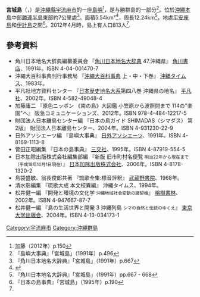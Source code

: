 {{coord|26|22|06|N|127|58|53|E|region:JP-47|display=title}}
{{Infobox islands
|name = 宮城島
|image  = [[File:Miyagi_Island_aerial.jpg|center]]
|area km2 = 5.54
|coastline km = 12.24
|elevation m = 121.4
|highest mount= ヒータキ（火焚山）
|archipelago = [[沖繩群島|沖繩群島]]
|waterbody = [[太平洋|太平洋]]
|country admin divisions title = 行政歸屬
|country 1 admin divisions = {{JPN}}[[沖繩縣|沖繩縣]][[宇流麻市|宇流麻市]]
| population       = 813
| population as of = 2012
| density_km2      = 
}}
'''宮城島'''（{{jpn|j=宮城島|hg=みやぎじま|rm=Miyagi-jima}}，{{ryu|r=高離|kn=タカハナリ|rm=Takahanari}}）是[[沖繩縣|沖繩縣]][[宇流麻市|宇流麻市]]的一座[[島嶼|島嶼]]<ref name="katou-miyagi150">加藤（2012年）p.150</ref>，是与勝群島的一部分<ref name="nichigai496">『島嶼大事典』「宮城島」（1991年）p.496</ref>。位於[[沖繩本島|沖繩本島]]中部[[勝連半島|勝連半島]]東部約7公里處<ref name="kadokawa-miyagijima-667">『角川日本地名大辞典』「宮城島」（1991年）p.667</ref>。面積5.54km²<ref name="island-area">{{Cite web|date=2014-10-01|url=http://www.gsi.go.jp/KOKUJYOHO/MENCHO/201410/shima.pdf|title=平成26年全国都道府県市区町村別面積調 島面積|format=PDF|publisher=[[国土地理院|国土地理院]]|page=108|accessdate=2015-03-16|deadurl=yes|archiveurl=https://web.archive.org/web/20150402151848/http://www.gsi.go.jp/KOKUJYOHO/MENCHO/201410/shima.pdf|archivedate=2015-04-02}}</ref>，周長12.24km<ref name="kadokawa-miyagijima-667-668">『角川日本地名大辞典』「宮城島」（1991年）pp.667 - 668</ref>，地處[[平安座島|平安座島]]和[[伊計島|伊計島]]之間<ref name="sugata190">『日本の島事典』「宮城島」（1995年）p.190</ref>。2012年4月時，島上有人口813人<ref name="katou-miyagi150"/>.
== 參考資料 ==
{{Reflist}}
*角川日本地名大辞典編纂委員会 『[[角川日本地名大辞典|角川日本地名大辞典]] 47.沖縄県』 [[角川書店|角川書店]]、1991年。ISBN 4-04-001470-7
*沖繩大百科事典刊行事務局 『[[都道府県別百科事典|沖繩大百科事典]] 上・中・下巻』 [[沖縄タイムス|沖縄タイムス]]、1983年。
*平凡社地方資料センター 『[[日本歴史地名大系|日本歴史地名大系]]第四八巻 沖縄県の地名』 [[平凡社|平凡社]]、2002年。ISBN 4-582-49048-4
*加藤庸二 『原色ニッポン 《南の島》大図鑑 小笠原から波照間まで 114の"楽園"へ』 阪急コミュニケーションズ、2012年。ISBN 978-4-484-12217-5
*財団法人日本離島センター編 『日本の島ガイド SHIMADAS（シマダス） 第2版』 財団法人日本離島センター、2004年。ISBN 4-931230-22-9
*日外アソシエーツ編 『島嶼大事典』 [[日外アソシエーツ|日外アソシエーツ]]、1991年。ISBN 4-8169-1113-8
*菅田正昭編集 『日本の島事典』 [[三交社|三交社]]、1995年。ISBN 4-87919-554-5
*日本加除出版株式会社編集部編 『新版 旧市町村名便覧 <small>明治22年から現在まで（平成18年10月1日現在）</small>』 [[日本加除出版|日本加除出版株式会社]]、2006年。ISBN 4-8178-1320-2
*島袋盛敏、翁長俊郎共著 『琉歌全集:標音評釈』 [[武蔵野書院|武蔵野書院]]、1968年。
*清水彰編集 『琉歌大成 本文校異編』 沖縄タイムス、1994年。
*松井健一編 『開発と環境の文化学 <small>沖縄地域社会変動の諸契機</small>』 [[榕樹書林|榕樹書林]]、2002年。ISBN 4-947667-87-7
*松井健一編 『島の生活世界と開発 3 沖縄列島 <small>シマの自然と伝統のゆくえ</small>』 [[東京大学出版会|東京大学出版会]]、2004年。ISBN 4-13-034173-1

{{沖繩群島}}
[[Category:宇流麻市|Category:宇流麻市]]
[[Category:沖繩群島|Category:沖繩群島]]